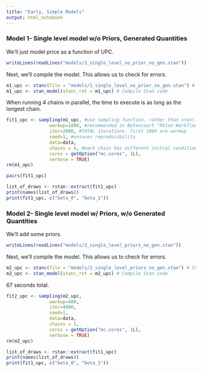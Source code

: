 ```yaml
---
title: "Early, Simple Models"
output: html_notebook
---
```


### Model 1- Single level model w/o Priors, Generated Quantities

We'll just model price as a function of UPC. 

```r
writeLines(readLines("models/1_single_level_no_prior_no_gen.stan"))
```

Next, we'll compile the model. This allows us to check for errors.

```r
m1_upc <- stanc(file = "models/1_single_level_no_prior_no_gen.stan") # Check Stan file
m1_upc <- stan_model(stanc_ret = m1_upc) # Compile Stan code
```

When running 4 chains in parallel, the time to execute is as long as the longest chain. 

```r
fit1_upc <- sampling(m1_upc, #use sampling function, rather than stan()
                warmup=1000, #recommended in Betancourt "RStan Workflow"
                iter=2000, #TOTAL iterations- first 1000 are warmup
                seed=1, #ensures reproducibility
                data=data, 
                chains = 4, #each chain has different initial condition which helps to find pathological neighborhood of posterior
                cores = getOption("mc.cores", 1L),
                verbose = TRUE)
rm(m1_upc)
```

```r
pairs(fit1_upc)
```


```r
list_of_draws <- rstan::extract(fit1_upc)
print(names(list_of_draws))
print(fit1_upc, c("beta_0", "beta_1")) 
```

### Model 2- Single level model w/ Priors, w/o Generated Quantities

We'll add some priors. 

```r
writeLines(readLines("models/2_single_level_priors_no_gen.stan"))
```

Next, we'll compile the model. This allows us to check for errors.

```r
m2_upc <- stanc(file = "models/2_single_level_priors_no_gen.stan") # Check Stan file
m2_upc <- stan_model(stanc_ret = m2_upc) # Compile Stan code
```

67 seconds total.

```r
fit2_upc <- sampling(m2_upc, 
                warmup=400, 
                iter=4000, 
                seed=1, 
                data=data, 
                chains = 1,
                cores = getOption("mc.cores", 1L),
                verbose = TRUE)
rm(m2_upc)
```

```r
list_of_draws <- rstan::extract(fit1_upc)
print(names(list_of_draws))
print(fit1_upc, c("beta_0", "beta_1")) 
```
